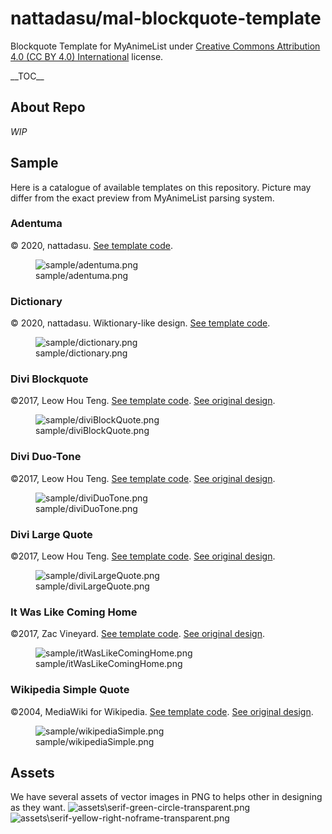 = nattadasu/mal-blockquote-template =
Blockquote Template for MyAnimeList under [[LICENSE|Creative Commons Attribution 4.0 (CC BY 4.0) International]] license.

__TOC__

== About Repo ==
''WIP''

== Sample ==
Here is a catalogue of available templates on this repository. Picture may differ from the exact preview from MyAnimeList parsing system.

=== Adentuma ===
© 2020, nattadasu. [[adentuma.bbcode|See template code]].

[[File:sample/adentuma.png]]

=== Dictionary ===
© 2020, nattadasu. Wiktionary-like design. [[dictionary.bbcode|See template code]].

[[File:sample/dictionary.png]]

=== Divi Blockquote ===
©2017, Leow Hou Teng. [[diviBlockQuote.bbcode|See template code]]. [http://leowhouteng.com/style-divi-block-quotes/ See original design].

[[File:sample/diviBlockQuote.png]]

=== Divi Duo-Tone ===
©2017, Leow Hou Teng. [[diviDuoTone.bbcode|See template code]]. [http://leowhouteng.com/style-divi-block-quotes/ See original design].

[[File:sample/diviDuoTone.png]]

=== Divi Large Quote ===
©2017, Leow Hou Teng. [[diviLargeQuote.bbcode|See template code]]. [http://leowhouteng.com/style-divi-block-quotes/ See original design].

[[File:sample/diviLargeQuote.png]]

=== It Was Like Coming Home ===
©2017, Zac Vineyard. [[itWasLikeComingHome.bbcode|See template code]]. [https://dribbble.com/shots/3460829--It-was-like-coming-home-a-new-style-for-blockquote See original design].

[[File:sample/itWasLikeComingHome.png]]

=== Wikipedia Simple Quote ===
©2004, MediaWiki for Wikipedia. [[wikipediaSimple.bbcode|See template code]]. [https://en.wikipedia.org/wiki/Template:Quote See original design].

[[File:sample/wikipediaSimple.png]]

== Assets ==
We have several assets of vector images in PNG to helps other in designing as they want.
[[File:assets\serif-green-circle-transparent.png]] [[File:assets\serif-yellow-right-noframe-transparent.png]]
